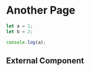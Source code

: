 # Another Page

```js filename="demo.js" {3} copy
let a = 1;
let b = 2;

console.log(a);
```

## External Component
